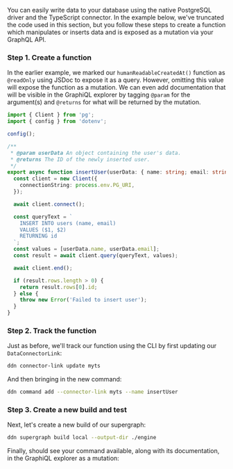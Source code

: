 You can easily write data to your database using the native PostgreSQL driver and the TypeScript connector. In the
example below, we've truncated the code used in this section, but you follow these steps to create a function which
manipulates or inserts data and is exposed as a mutation via your GraphQL API.

### Step 1. Create a function

In the earlier example, we marked our `humanReadableCreatedAt()` function as `@readOnly` using JSDoc to expose it as a
query. However, omitting this value will expose the function as a mutation. We can even add documentation that will be
visible in the GraphiQL explorer by tagging `@param` for the argument(s) and `@returns` for what will be returned by the
mutation.

```ts
import { Client } from 'pg';
import { config } from 'dotenv';

config();

/**
 * @param userData An object containing the user's data.
 * @returns The ID of the newly inserted user.
 */
export async function insertUser(userData: { name: string; email: string }): Promise<string> {
  const client = new Client({
    connectionString: process.env.PG_URI,
  });

  await client.connect();

  const queryText = `
    INSERT INTO users (name, email)
    VALUES ($1, $2)
    RETURNING id
  `;
  const values = [userData.name, userData.email];
  const result = await client.query(queryText, values);

  await client.end();

  if (result.rows.length > 0) {
    return result.rows[0].id;
  } else {
    throw new Error('Failed to insert user');
  }
}
```

### Step 2. Track the function

Just as before, we'll track our function using the CLI by first updating our `DataConnectorLink`:

```bash
ddn connector-link update myts
```

And then bringing in the new command:

```bash
ddn command add --connector-link myts --name insertUser
```

### Step 3. Create a new build and test

Next, let's create a new build of our supergraph:

```bash
ddn supergraph build local --output-dir ./engine
```

Finally, should see your command available, along with its documentation, in the GraphiQL explorer as a mutation:

<!-- TODO: Add screenshot of console -->
